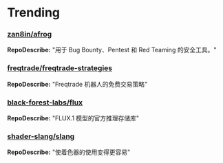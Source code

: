 
# Trending

### [zan8in/afrog](https://github.com/zan8in/afrog)
**RepoDescribe:** "用于 Bug Bounty、Pentest 和 Red Teaming 的安全工具。"
  

### [freqtrade/freqtrade-strategies](https://github.com/freqtrade/freqtrade-strategies)
**RepoDescribe:** "Freqtrade 机器人的免费交易策略"
  

### [black-forest-labs/flux](https://github.com/black-forest-labs/flux)
**RepoDescribe:** "FLUX.1 模型的官方推理存储库"
  

### [shader-slang/slang](https://github.com/shader-slang/slang)
**RepoDescribe:** "使着色器的使用变得更容易"
  